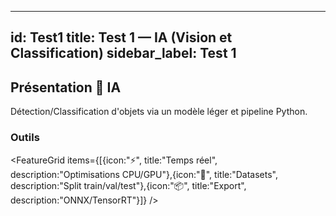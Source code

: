 
---
id: Test1
title: Test 1 — IA (Vision et Classification)
sidebar_label: Test 1
---

## Présentation <span className="badge-sticker badge-it">🧠 IA</span>

<InfoCard type="info" title="Aperçu du test" icon="📷">
Détection/Classification d'objets via un modèle léger et pipeline Python.
</InfoCard>

### Outils
<Table headers={["Librairie", "Version", "Usage"]}
  data={[["PyTorch", "2.x", "Entraînement/Inference"],["OpenCV", "4.x", "Prétraitement"],["ONNX Runtime", "1.x", "Déploiement"]]}
/>

<FeatureGrid items={[{icon:"⚡", title:"Temps réel", description:"Optimisations CPU/GPU"},{icon:"🧪", title:"Datasets", description:"Split train/val/test"},{icon:"📦", title:"Export", description:"ONNX/TensorRT"}]} />


